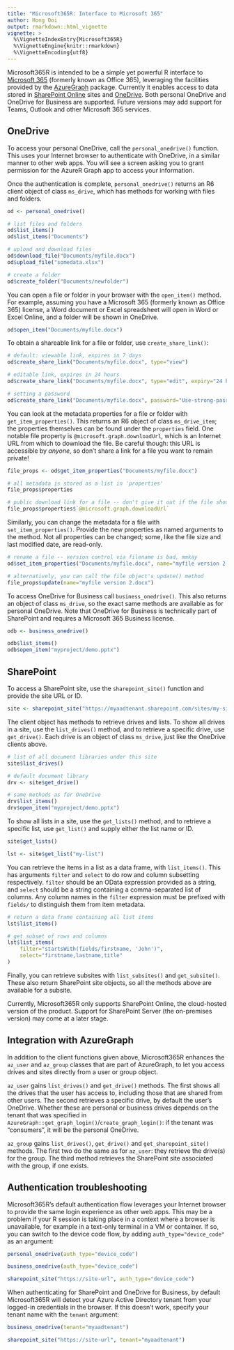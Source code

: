 ```yaml
---
title: "Microsoft365R: Interface to Microsoft 365"
author: Hong Ooi
output: rmarkdown::html_vignette
vignette: >
  %\VignetteIndexEntry{Microsoft365R}
  %\VignetteEngine{knitr::rmarkdown}
  %\VignetteEncoding{utf8}
---
```


Microsoft365R is intended to be a simple yet powerful R interface to [Microsoft 365](https://www.microsoft.com/en-us/microsoft-365) (formerly known as Office 365), leveraging the facilities provided by the [AzureGraph](https://cran.r-project.org/package=AzureGraph) package. Currently it enables access to data stored in [SharePoint Online](https://www.microsoft.com/en-au/microsoft-365/sharepoint/collaboration) sites and [OneDrive](https://www.microsoft.com/en-au/microsoft-365/onedrive/online-cloud-storage). Both personal OneDrive and OneDrive for Business are supported. Future versions may add support for Teams, Outlook and other Microsoft 365 services.

## OneDrive

To access your personal OneDrive, call the `personal_onedrive()` function. This uses your Internet browser to authenticate with OneDrive, in a similar manner to other web apps. You will see a screen asking you to grant permission for the AzureR Graph app to access your information.

Once the authentication is complete, `personal_onedrive()` returns an R6 client object of class `ms_drive`, which has methods for working with files and folders.

```r
od <- personal_onedrive()

# list files and folders
od$list_items()
od$list_items("Documents")

# upload and download files
od$download_file("Documents/myfile.docx")
od$upload_file("somedata.xlsx")

# create a folder
od$create_folder("Documents/newfolder")
```

You can open a file or folder in your browser with the `open_item()` method. For example, assuming you have a Microsoft 365 (formerly known as Office 365) license, a Word document or Excel spreadsheet will open in Word or Excel Online, and a folder will be shown in OneDrive.

```r
od$open_item("Documents/myfile.docx")
```

To obtain a shareable link for a file or folder, use `create_share_link()`:

```r
# default: viewable link, expires in 7 days
od$create_share_link("Documents/myfile.docx", type="view")

# editable link, expires in 24 hours
od$create_share_link("Documents/myfile.docx", type="edit", expiry="24 hours")

# setting a password
od$create_share_link("Documents/myfile.docx", password="Use-strong-passwords!")
```

You can look at the metadata properties for a file or folder with `get_item_properties()`. This returns an R6 object of class `ms_drive_item`; the properties themselves can be found under the `properties` field. One notable file property is `@microsoft.graph.downloadUrl`, which is an Internet URL from which to download the file. Be careful though: this URL is accessible by _anyone_, so don't share a link for a file you want to remain private!

```r
file_props <- od$get_item_properties("Documents/myfile.docx")

# all metadata is stored as a list in 'properties'
file_props$properties

# public download link for a file -- don't give it out if the file should remain private
file_props$properties$`@microsoft.graph.downloadUrl`
```

Similarly, you can change the metadata for a file with `set_item_properties()`. Provide the new properties as named arguments to the method. Not all properties can be changed; some, like the file size and last modified date, are read-only.

```r
# rename a file -- version control via filename is bad, mmkay
od$set_item_properties("Documents/myfile.docx", name="myfile version 2.docx")

# alternatively, you can call the file object's update() method
file_props$update(name="myfile version 2.docx")
```

To access OneDrive for Business call `business_onedrive()`. This also returns an object of class `ms_drive`, so the exact same methods are available as for personal OneDrive. Note that OneDrive for Business is technically part of SharePoint and requires a Microsoft 365 Business license.

```r
odb <- business_onedrive()

odb$list_items()
odb$open_item("myproject/demo.pptx")
```

## SharePoint

To access a SharePoint site, use the `sharepoint_site()` function and provide the site URL or ID.

```r
site <- sharepoint_site("https://myaadtenant.sharepoint.com/sites/my-site-name")
```

The client object has methods to retrieve drives and lists. To show all drives in a site, use the `list_drives()` method, and to retrieve a specific drive, use `get_drive()`. Each drive is an object of class `ms_drive`, just like the OneDrive clients above.

```r
# list of all document libraries under this site
site$list_drives()

# default document library
drv <- site$get_drive()

# same methods as for OneDrive
drv$list_items()
drv$open_item("myproject/demo.pptx")
```

To show all lists in a site, use the `get_lists()` method, and to retrieve a specific list, use `get_list()` and supply either the list name or ID.

```r
site$get_lists()

lst <- site$get_list("my-list")
```

You can retrieve the items in a list as a data frame, with `list_items()`. This has arguments `filter` and `select` to do row and column subsetting respectively. `filter` should be an OData expression provided as a string, and `select` should be a string containing a comma-separated list of columns. Any column names in the `filter` expression must be prefixed with `fields/` to distinguish them from item metadata.

```r
# return a data frame containing all list items
lst$list_items()

# get subset of rows and columns
lst$list_items(
    filter="startsWith(fields/firstname, 'John')",
    select="firstname,lastname,title"
)
```

Finally, you can retrieve subsites with `list_subsites()` and `get_subsite()`. These also return SharePoint site objects, so all the methods above are available for a subsite.

Currently, Microsoft365R only supports SharePoint Online, the cloud-hosted version of the product. Support for SharePoint Server (the on-premises version) may come at a later stage.

## Integration with AzureGraph

In addition to the client functions given above, Microsoft365R enhances the `az_user` and `az_group` classes that are part of AzureGraph, to let you access drives and sites directly from a user or group object.

`az_user` gains `list_drives()` and `get_drive()` methods. The first shows all the drives that the user has access to, including those that are shared from other users. The second retrieves a specific drive, by default the user's OneDrive. Whether these are personal or business drives depends on the tenant that was specified in `AzureGraph::get_graph_login()`/`create_graph_login()`: if the tenant was "consumers", it will be the personal OneDrive.

`az_group` gains `list_drives()`, `get_drive()` and `get_sharepoint_site()` methods. The first two do the same as for `az_user`: they retrieve the drive(s) for the group. The third method retrieves the SharePoint site associated with the group, if one exists.

## Authentication troubleshooting

Microsoft365R's default authentication flow leverages your Internet browser to provide the same login experience as other web apps. This may be a problem if your R session is taking place in a context where a browser is unavailable, for example in a text-only terminal in a VM or container. If so, you can switch to the device code flow, by adding `auth_type="device_code"` as an argument:

```r
personal_onedrive(auth_type="device_code")

business_onedrive(auth_type="device_code")

sharepoint_site("https://site-url", auth_type="device_code")
```

When authenticating for SharePoint and OneDrive for Business, by default Microsoft365R will detect your Azure Active Directory tenant from your logged-in credentials in the browser. If this doesn't work, specify your tenant name with the `tenant` argument:

```r
business_onedrive(tenant="myaadtenant")

sharepoint_site("https://site-url", tenant="myaadtenant")
```

